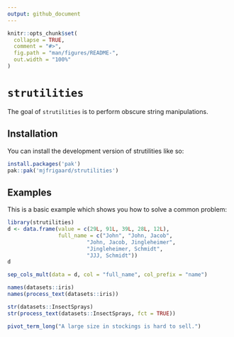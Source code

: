 ```yaml
---
output: github_document
---
```


<!-- README.md is generated from README.Rmd. Please edit that file -->

```r
knitr::opts_chunk$set(
  collapse = TRUE,
  comment = "#>",
  fig.path = "man/figures/README-",
  out.width = "100%"
)
```

# `strutilities`

<!-- badges: start -->
<!-- badges: end -->

The goal of `strutilities` is to perform obscure string manipulations.

## Installation

You can install the development version of strutilities like so:

``` r
install.packages('pak')
pak::pak('mjfrigaard/strutilities')
```

## Examples

This is a basic example which shows you how to solve a common problem:

```r
library(strutilities)
d <- data.frame(value = c(29L, 91L, 39L, 28L, 12L),
                full_name = c("John", "John, Jacob",
                         "John, Jacob, Jingleheimer",
                         "Jingleheimer, Schmidt",
                         "JJJ, Schmidt"))
d
```

```r
sep_cols_mult(data = d, col = "full_name", col_prefix = "name")
```

```r
names(datasets::iris)
names(process_text(datasets::iris))
```

```r
str(datasets::InsectSprays)
str(process_text(datasets::InsectSprays, fct = TRUE))
```

```r
pivot_term_long("A large size in stockings is hard to sell.")
```

